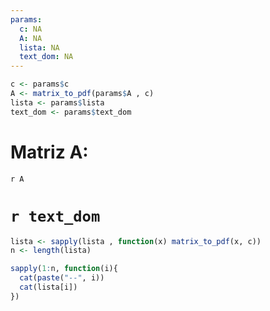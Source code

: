 ---
params:
  c: NA
  A: NA
  lista: NA
  text_dom: NA
---

```{r, echo = FALSE}

c <- params$c
A <- matrix_to_pdf(params$A , c)
lista <- params$lista
text_dom <- params$text_dom

```

# Matriz A:

`r A`

# `r text_dom`

```{r, code1, results = "asis", echo = FALSE}

lista <- sapply(lista , function(x) matrix_to_pdf(x, c))
n <- length(lista)

sapply(1:n, function(i){
  cat(paste("--", i))
  cat(lista[i])
})

```

